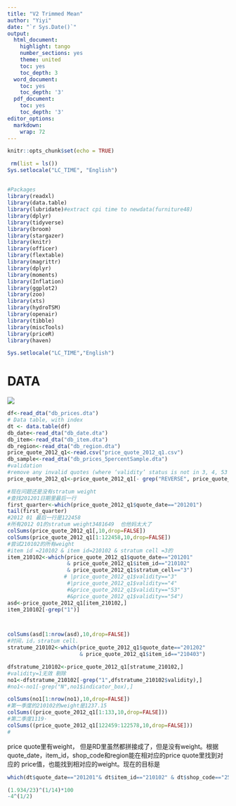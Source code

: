 ```yaml
---
title: "V2 Trimmed Mean"
author: "Yiyi"
date: "`r Sys.Date()`"
output:
  html_document:
    highlight: tango
    number_sections: yes
    theme: united
    toc: yes
    toc_depth: 3
  word_document:
    toc: yes
    toc_depth: '3'
  pdf_document:
    toc: yes
    toc_depth: '3'
editor_options:
  markdown:
    wrap: 72
---
```


```r
knitr::opts_chunk$set(echo = TRUE)
```

```r
 rm(list = ls())
Sys.setlocale("LC_TIME", "English")
```

## 

```r
#Packages
library(readxl)
library(data.table)
library(lubridate)#extract cpi time to newdata(furniture48)
library(dplyr) 
library(tidyverse) 
library(broom)
library(stargazer)
library(knitr)
library(officer)
library(flextable)
library(magrittr)
library(dplyr)
library(moments)
library(Inflation)
library(ggplot2)
library(zoo)
library(xts)
library(hydroTSM)
library(openair)
library(tibble)
library(miscTools)
library(priceR)
library(haven)

```

```r
Sys.setlocale("LC_TIME","English")
```

# DATA

![](C:/Users/44869/AppData/Local/RStudio/tmp/paste-30449D41.png)

```r
df<-read_dta("db_prices.dta")
# Data table, with index
dt <- data.table(df)
db_date<-read_dta("db_date.dta")
db_item<-read_dta("db_item.dta")
db_region<-read_dta("db_region.dta")
price_quote_2012_q1<-read.csv("price_quote_2012_q1.csv")
db_sample<-read_dta("db_prices_5percentSample.dta")
#validation 
#remove any invalid quotes (where ‘validity’ status is not in 3, 4, 53 or 54) 
price_quote_2012_q1<-price_quote_2012_q1[- grep("REVERSE", price_quote_2012_q1$validity),]
```

```r
#现在问题还是没有stratum weight
#查找201201日期里最后一行
first_quarter<-which(price_quote_2012_q1$quote_date=="201201")
tail(first_quarter)
#2012 01 最后一行是122458
#所有2012 01的stratum weight3481649  也他妈太大了
colSums(price_quote_2012_q1[,10,drop=FALSE])
colSums(price_quote_2012_q1[1:122458,10,drop=FALSE])
#尝试210102的所有weight
#item id =210102 & item id=210102 & stratum cell =3的
item_210102<-which(price_quote_2012_q1$quote_date=="201201" 
                   & price_quote_2012_q1$item_id=="210102" 
                   & price_quote_2012_q1$stratum_cell=="3")
                  # |price_quote_2012_q1$validity=="3"
                   #|price_quote_2012_q1$validity=="4"
                   #&price_quote_2012_q1$validity=="53"
                   #&price_quote_2012_q1$validity=="54")
asd<-price_quote_2012_q1[item_210102,]
item_210102[-grep("1")]



colSums(asd[1:nrow(asd),10,drop=FALSE])
#时间，id，stratum cell.
stratume_210102<-which(price_quote_2012_q1$quote_date=="201202" 
                       & price_quote_2012_q1$item_id=="210403")

dfstratume_210102<-price_quote_2012_q1[stratume_210102,]
#validity=1无效 剔除
no1<-dfstratume_210102[-grep("1",dfstratume_210102$validity),]
#no1<-no1[-grep("N",no1$indicator_box),]

colSums(no1[1:nrow(no1),10,drop=FALSE])
#第一季度的210102的weight是1237.15
colSums((price_quote_2012_q1[1:133,10,drop=FALSE]))
#第二季度1119·
colSums((price_quote_2012_q1[122459:122578,10,drop=FALSE]))
#

```

price quote里有weight，
但是RD里虽然都拼接成了，但是没有weight。根据quote_date，item_id，shop_code和region能在相对应的price
quote里找到对应的 price值，也能找到相对应的weight。现在的目标是

```r
which(dt$quote_date=="201201"& dt$item_id=="210102" & dt$shop_code=="25" & dt$region=="5" )
```

```r
(1.934/23)^(1/14)*100
-4^(1/2)
```

